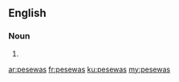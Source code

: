 ==English==

===Noun===
{{head|en}}

# {{plural of|pesewa}}

[[ar:pesewas]]
[[fr:pesewas]]
[[ku:pesewas]]
[[my:pesewas]]